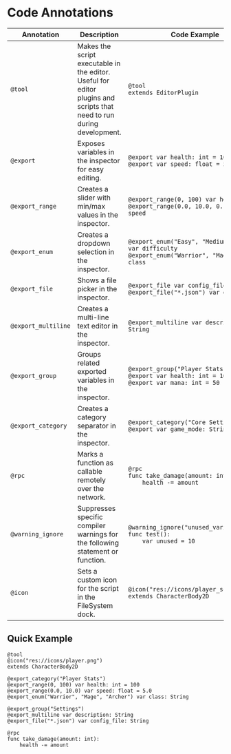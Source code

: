 # Code Annotations

| Annotation | Description | Code Example |
|------------|-------------|--------------|
| `@tool` | Makes the script executable in the editor. Useful for editor plugins and scripts that need to run during development. | `@tool`<br>`extends EditorPlugin` |
| `@export` | Exposes variables in the inspector for easy editing. | `@export var health: int = 100`<br>`@export var speed: float = 5.0` |
| `@export_range` | Creates a slider with min/max values in the inspector. | `@export_range(0, 100) var health: int`<br>`@export_range(0.0, 10.0, 0.1) var speed` |
| `@export_enum` | Creates a dropdown selection in the inspector. | `@export_enum("Easy", "Medium", "Hard") var difficulty`<br>`@export_enum("Warrior", "Mage") var class` |
| `@export_file` | Shows a file picker in the inspector. | `@export_file var config_file: String`<br>`@export_file("*.json") var data_file` |
| `@export_multiline` | Creates a multi-line text editor in the inspector. | `@export_multiline var description: String` |
| `@export_group` | Groups related exported variables in the inspector. | `@export_group("Player Stats")`<br>`@export var health: int = 100`<br>`@export var mana: int = 50` |
| `@export_category` | Creates a category separator in the inspector. | `@export_category("Core Settings")`<br>`@export var game_mode: String` |
| `@rpc` | Marks a function as callable remotely over the network. | `@rpc`<br>`func take_damage(amount: int):`<br>`    health -= amount` |
| `@warning_ignore` | Suppresses specific compiler warnings for the following statement or function. | `@warning_ignore("unused_variable")`<br>`func test():`<br>`    var unused = 10` |
| `@icon` | Sets a custom icon for the script in the FileSystem dock. | `@icon("res://icons/player_script.png")`<br>`extends CharacterBody2D` |

## Quick Example

```gdscript
@tool
@icon("res://icons/player.png")
extends CharacterBody2D

@export_category("Player Stats")
@export_range(0, 100) var health: int = 100
@export_range(0.0, 10.0) var speed: float = 5.0
@export_enum("Warrior", "Mage", "Archer") var class: String

@export_group("Settings")
@export_multiline var description: String
@export_file("*.json") var config_file: String

@rpc
func take_damage(amount: int):
    health -= amount
```